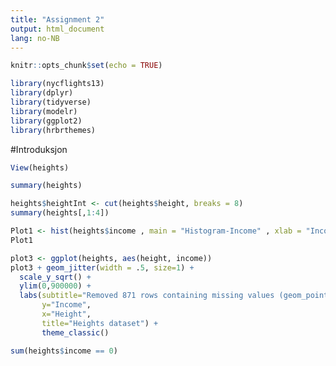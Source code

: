 ```yaml
---
title: "Assignment 2"
output: html_document
lang: no-NB
---
```


```r
knitr::opts_chunk$set(echo = TRUE)
```

```r
library(nycflights13)
library(dplyr)
library(tidyverse)
library(modelr)
library(ggplot2)
library(hrbrthemes)
```


#Introduksjon




















```r
View(heights)
```

```r
summary(heights)
```

```r
heights$heightInt <- cut(heights$height, breaks = 8)
summary(heights[,1:4])
```

```r
Plot1 <- hist(heights$income , main = "Histogram-Income" , xlab = "Income", ylab = "Frequency")
Plot1

plot3 <- ggplot(heights, aes(height, income))
plot3 + geom_jitter(width = .5, size=1) +
  scale_y_sqrt() + 
  ylim(0,900000) +
  labs(subtitle="Removed 871 rows containing missing values (geom_points)", 
       y="Income", 
       x="Height", 
       title="Heights dataset") +
       theme_classic()

```

```r
sum(heights$income == 0)
```



